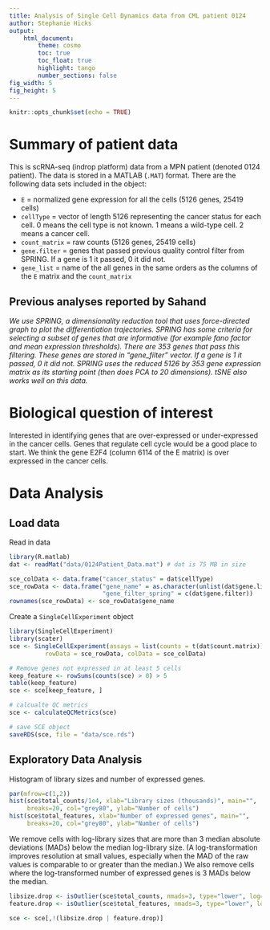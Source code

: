 ```yaml
---
title: Analysis of Single Cell Dynamics data from CML patient 0124
author: Stephanie Hicks
output: 
    html_document:
        theme: cosmo 
        toc: true
        toc_float: true
        highlight: tango
        number_sections: false
fig_width: 5
fig_height: 5 
---
```


```r
knitr::opts_chunk$set(echo = TRUE)
```


# Summary of patient data

This is scRNA-seq (indrop platform) data from a MPN patient 
(denoted 0124 patient). The data is stored in a MATLAB (`.MAT`) 
format. There are the following data sets included in the object: 

* `E` = normalized gene expression for all the cells (5126 genes, 25419 cells)
* `cellType` = vector of length 5126 representing the cancer status for each cell. 0 means the cell type is not known. 1 means a wild-type cell. 2 means a cancer cell.
* `count_matrix` = raw counts (5126 genes, 25419 cells)
* `gene.filter` = genes that passed previous quality control filter from SPRING. If a gene is 1 it passed, 0 it did not.
* `gene_list` = name of the all genes in the same orders as the columns of the `E` matrix and the `count_matrix`


## Previous analyses reported by Sahand

_We use SPRING, a dimensionality reduction tool that uses force-directed graph to plot the differentiation trajectories. SPRING has some criteria for selecting a subset of genes that are informative (for example fano factor and mean expression thresholds). There are 353 genes that pass this filtering. These genes are stored in "gene_filter" vector. If a gene is 1 it passed, 0 it did not. SPRING uses the reduced 5126 by 353 gene expression matrix as its starting point (then does PCA to 20 dimensions). tSNE also works well on this data._

# Biological question of interest

Interested in identifying genes that are over-expressed or under-expressed in the cancer cells. Genes that regulate cell cycle would be a good place to start. We think the gene E2F4 (column 6114 of the E matrix) is over expressed in the cancer cells.


# Data Analysis

## Load data
Read in data 
```r
library(R.matlab)
dat <- readMat("data/0124Patient_Data.mat") # dat is 75 MB in size

sce_colData <- data.frame("cancer_status" = dat$cellType)
sce_rowData <- data.frame("gene_name" = as.character(unlist(dat$gene.list)), 
                          "gene_filter_spring" = c(dat$gene.filter))
rownames(sce_rowData) <- sce_rowData$gene_name
```

Create a `SingleCellExperiment` object
```r
library(SingleCellExperiment)
library(scater)
sce <- SingleCellExperiment(assays = list(counts = t(dat$count.matrix)), 
          rowData = sce_rowData, colData = sce_colData)

# Remove genes not expressed in at least 5 cells
keep_feature <- rowSums(counts(sce) > 0) > 5
table(keep_feature)
sce <- sce[keep_feature, ]

# calcualte QC metrics
sce <- calculateQCMetrics(sce)

# save SCE object
saveRDS(sce, file = "data/sce.rds")
```

## Exploratory Data Analysis

Histogram of library sizes and number 
of expressed genes.
```r
par(mfrow=c(1,2))
hist(sce$total_counts/1e4, xlab="Library sizes (thousands)", main="",
     breaks=20, col="grey80", ylab="Number of cells")
hist(sce$total_features, xlab="Number of expressed genes", main="",
     breaks=20, col="grey80", ylab="Number of cells")
```

We remove cells with log-library sizes that are more than 3 median absolute deviations (MADs) below the median log-library size. (A log-transformation improves resolution at small values, especially when the MAD of the raw values is comparable to or greater than the median.) We also remove cells where the log-transformed number of expressed genes is 3 MADs below the median.
```r
libsize.drop <- isOutlier(sce$total_counts, nmads=3, type="lower", log=TRUE)
feature.drop <- isOutlier(sce$total_features, nmads=3, type="lower", log=TRUE)

sce <- sce[,!(libsize.drop | feature.drop)]
```




